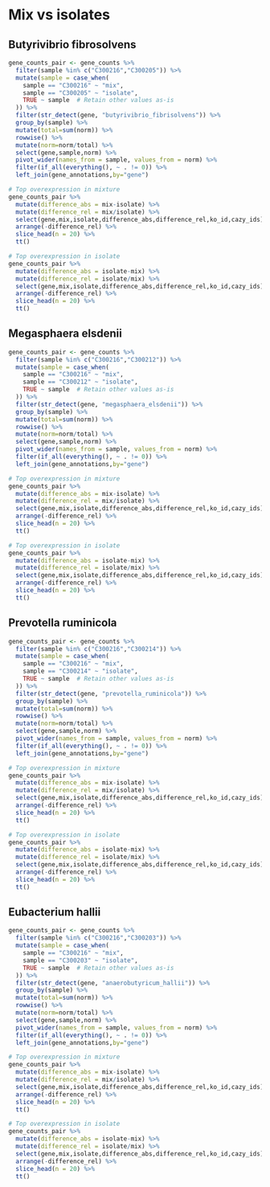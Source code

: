 # Mix vs isolates

## Butyrivibrio fibrosolvens

```r
gene_counts_pair <- gene_counts %>% 
  filter(sample %in% c("C300216","C300205")) %>%
  mutate(sample = case_when(
    sample == "C300216" ~ "mix",
    sample == "C300205" ~ "isolate",
    TRUE ~ sample  # Retain other values as-is
  )) %>% 
  filter(str_detect(gene, "butyrivibrio_fibrisolvens")) %>%
  group_by(sample) %>% 
  mutate(total=sum(norm)) %>% 
  rowwise() %>% 
  mutate(norm=norm/total) %>% 
  select(gene,sample,norm) %>% 
  pivot_wider(names_from = sample, values_from = norm) %>%
  filter(if_all(everything(), ~ . != 0)) %>%
  left_join(gene_annotations,by="gene")

# Top overexpression in mixture
gene_counts_pair %>% 
  mutate(difference_abs = mix-isolate) %>% 
  mutate(difference_rel = mix/isolate) %>% 
  select(gene,mix,isolate,difference_abs,difference_rel,ko_id,cazy_ids) %>% 
  arrange(-difference_rel) %>% 
  slice_head(n = 20) %>%
  tt()

# Top overexpression in isolate
gene_counts_pair %>% 
  mutate(difference_abs = isolate-mix) %>% 
  mutate(difference_rel = isolate/mix) %>% 
  select(gene,mix,isolate,difference_abs,difference_rel,ko_id,cazy_ids) %>% 
  arrange(-difference_rel) %>% 
  slice_head(n = 20) %>%
  tt()
```

## Megasphaera elsdenii

```r
gene_counts_pair <- gene_counts %>% 
  filter(sample %in% c("C300216","C300212")) %>%
  mutate(sample = case_when(
    sample == "C300216" ~ "mix",
    sample == "C300212" ~ "isolate",
    TRUE ~ sample  # Retain other values as-is
  )) %>% 
  filter(str_detect(gene, "megasphaera_elsdenii")) %>%
  group_by(sample) %>% 
  mutate(total=sum(norm)) %>% 
  rowwise() %>% 
  mutate(norm=norm/total) %>% 
  select(gene,sample,norm) %>% 
  pivot_wider(names_from = sample, values_from = norm) %>%
  filter(if_all(everything(), ~ . != 0)) %>%
  left_join(gene_annotations,by="gene")

# Top overexpression in mixture
gene_counts_pair %>% 
  mutate(difference_abs = mix-isolate) %>% 
  mutate(difference_rel = mix/isolate) %>% 
  select(gene,mix,isolate,difference_abs,difference_rel,ko_id,cazy_ids) %>% 
  arrange(-difference_rel) %>% 
  slice_head(n = 20) %>%
  tt()

# Top overexpression in isolate
gene_counts_pair %>% 
  mutate(difference_abs = isolate-mix) %>% 
  mutate(difference_rel = isolate/mix) %>% 
  select(gene,mix,isolate,difference_abs,difference_rel,ko_id,cazy_ids) %>% 
  arrange(-difference_rel) %>% 
  slice_head(n = 20) %>%
  tt()
```

## Prevotella ruminicola

```r
gene_counts_pair <- gene_counts %>% 
  filter(sample %in% c("C300216","C300214")) %>%
  mutate(sample = case_when(
    sample == "C300216" ~ "mix",
    sample == "C300214" ~ "isolate",
    TRUE ~ sample  # Retain other values as-is
  )) %>% 
  filter(str_detect(gene, "prevotella_ruminicola")) %>%
  group_by(sample) %>% 
  mutate(total=sum(norm)) %>% 
  rowwise() %>% 
  mutate(norm=norm/total) %>% 
  select(gene,sample,norm) %>% 
  pivot_wider(names_from = sample, values_from = norm) %>%
  filter(if_all(everything(), ~ . != 0)) %>%
  left_join(gene_annotations,by="gene")

# Top overexpression in mixture
gene_counts_pair %>% 
  mutate(difference_abs = mix-isolate) %>% 
  mutate(difference_rel = mix/isolate) %>% 
  select(gene,mix,isolate,difference_abs,difference_rel,ko_id,cazy_ids) %>% 
  arrange(-difference_rel) %>% 
  slice_head(n = 20) %>%
  tt()

# Top overexpression in isolate
gene_counts_pair %>% 
  mutate(difference_abs = isolate-mix) %>% 
  mutate(difference_rel = isolate/mix) %>% 
  select(gene,mix,isolate,difference_abs,difference_rel,ko_id,cazy_ids) %>% 
  arrange(-difference_rel) %>% 
  slice_head(n = 20) %>%
  tt()
```

## Eubacterium hallii

```r
gene_counts_pair <- gene_counts %>% 
  filter(sample %in% c("C300216","C300203")) %>%
  mutate(sample = case_when(
    sample == "C300216" ~ "mix",
    sample == "C300203" ~ "isolate",
    TRUE ~ sample  # Retain other values as-is
  )) %>% 
  filter(str_detect(gene, "anaerobutyricum_hallii")) %>%
  group_by(sample) %>% 
  mutate(total=sum(norm)) %>% 
  rowwise() %>% 
  mutate(norm=norm/total) %>% 
  select(gene,sample,norm) %>% 
  pivot_wider(names_from = sample, values_from = norm) %>%
  filter(if_all(everything(), ~ . != 0)) %>%
  left_join(gene_annotations,by="gene")

# Top overexpression in mixture
gene_counts_pair %>% 
  mutate(difference_abs = mix-isolate) %>% 
  mutate(difference_rel = mix/isolate) %>% 
  select(gene,mix,isolate,difference_abs,difference_rel,ko_id,cazy_ids) %>% 
  arrange(-difference_rel) %>% 
  slice_head(n = 20) %>%
  tt()

# Top overexpression in isolate
gene_counts_pair %>% 
  mutate(difference_abs = isolate-mix) %>% 
  mutate(difference_rel = isolate/mix) %>% 
  select(gene,mix,isolate,difference_abs,difference_rel,ko_id,cazy_ids) %>% 
  arrange(-difference_rel) %>% 
  slice_head(n = 20) %>%
  tt()
```
